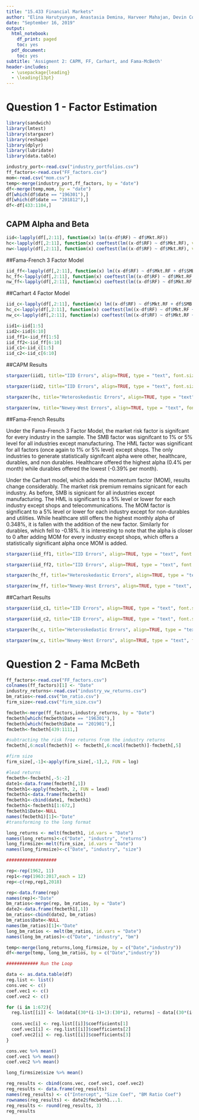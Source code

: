 ```yaml
---
title: "15.433 Financial Markets"
author: "Elina Harutyunyan, Anastasia Demina, Harveer Mahajan, Devin Connolly"
date: "September 16, 2019"
output:
  html_notebook:
    df_print: paged
    toc: yes
  pdf_document:
    toc: yes
subtitle: 'Assigment 2: CAPM, FF, Carhart, and Fama-McBeth'
header-includes:
  - \usepackage{leading}
  - \leading{13pt}
---
```

# Question 1 - Factor Estimation

```r
library(sandwich)
library(lmtest)
library(stargazer)
library(reshape)
library(dplyr)
library(lubridate)
library(data.table)

industry_port<-read.csv("industry_portfolios.csv")
ff_factors<-read.csv("FF_factors.csv")
mom<-read.csv("mom.csv")
temp<-merge(industry_port,ff_factors, by = "date")
df<-merge(temp,mom, by = "date")
df[which(df$date == "196301"),]
df[which(df$date == "201812"),]
df<-df[433:1104,]
```
## CAPM Alpha and Beta
```r

iid<-lapply(df[,2:11], function(x) lm((x-df$RF) ~ df$Mkt.RF))
hc<-lapply(df[,2:11], function(x) coeftest(lm((x-df$RF) ~ df$Mkt.RF), vcov = vcovHC(lm((x-df$RF) ~ df$Mkt.RF), type = "HC1")))
nw<-lapply(df[,2:11], function(x) coeftest(lm((x-df$RF) ~ df$Mkt.RF), vcov = NeweyWest(lm((x-df$RF) ~ df$Mkt.RF), lag = 6)))
```
##Fama-French 3 Factor Model
```r
iid_ff<-lapply(df[,2:11], function(x) lm((x-df$RF) ~ df$Mkt.RF + df$SMB + df$HML))
hc_ff<-lapply(df[,2:11], function(x) coeftest(lm((x-df$RF) ~ df$Mkt.RF + df$SMB + df$HML), vcov = vcovHC(lm((x-df$RF) ~ df$Mkt.RF + df$SMB + df$HML), type = "HC1")))
nw_ff<-lapply(df[,2:11], function(x) coeftest(lm((x-df$RF) ~ df$Mkt.RF + df$SMB + df$HML), vcov = NeweyWest(lm((x-df$RF) ~ df$Mkt.RF + df$SMB + df$HML), lag = 6)))
```
##Carhart 4 Factor Model
```r
iid_c<-lapply(df[,2:11], function(x) lm((x-df$RF) ~ df$Mkt.RF + df$SMB + df$HML + df$Mom))
hc_c<-lapply(df[,2:11], function(x) coeftest(lm((x-df$RF) ~ df$Mkt.RF + df$SMB + df$HML + df$Mom), vcov = vcovHC(lm((x-df$RF) ~ df$Mkt.RF + df$SMB + df$HML + df$Mom), type = "HC1")))
nw_c<-lapply(df[,2:11], function(x) coeftest(lm((x-df$RF) ~ df$Mkt.RF + df$SMB + df$HML + df$Mom), vcov = NeweyWest(lm((x-df$RF) ~ df$Mkt.RF + df$SMB + df$HML + df$Mom), lag = 6)))
```


```r
iid1<-iid[1:5]
iid2<-iid[6:10]
iid_ff1<-iid_ff[1:5]
iid_ff2<-iid_ff[6:10]
iid_c1<-iid_c[1:5]
iid_c2<-iid_c[6:10]
```
##CAPM Results
```r

stargazer(iid1, title="IID Errors", align=TRUE, type = "text", font.size = "tiny", notes.align = "r", column.labels = c("NoDur","Durbl","Manuf", "Enrgy","HiTec" ))

stargazer(iid2, title="IID Errors", align=TRUE, type = "text", font.size = "tiny", notes.align = "r", column.labels = c("Telcm","Shops","Hlth", "Utils","Other" ))

stargazer(hc, title="Heteroskedastic Errors", align=TRUE, type = "text", font.size = "tiny", notes.align = "r", column.labels = c("NoDur","Durbl","Manuf", "Enrgy","HiTec", "Telcm","Shops","Hlth", "Utils","Other" ))

stargazer(nw, title="Newey-West Errors", align=TRUE, type = "text", font.size = "tiny", notes.align = "r", column.labels = c("NoDur","Durbl","Manuf", "Enrgy","HiTec", "Telcm","Shops","Hlth", "Utils","Other" ))
```
##Fama-French Results

Under the Fama-French 3 Factor Model, the market risk factor is signifcant for every industry in the sample. The SMB factor was signifcant to 1% or 5% level for all industries except manufacturing. The HML factor was significant for all factors (once again to 1% or 5% level) except shops. The only industries to generate statistically signifcant alpha were other, healthcare, durables, and non durables. Healthcare offered the highest alpha (0.4% per month) while durables offered the lowest (-0.39% per month). 

Under the Carhart model, which adds the momentum factor (MOM), results change considerably. The market risk premium remains signicant for each industry. As before, SMB is signicant for all industries except manufacturing. The HML is significant to a 5% level or lower for each industry except shops and telecommunications. The MOM factor is significant to a 5% level or lower for each industry except for non-durables and utilities. While healthcare still offers the highest monthly alpha of 0.348%, it is fallen with the addition of the new factor. Similarly for durables, which fell to -0.18%. It is interesting to note that the alpha is closer to 0 after adding MOM for every industry except shops, which offers a statistically significant alpha once MOM is added. 
```r
stargazer(iid_ff1, title="IID Errors", align=TRUE, type = "text", font.size = "tiny", notes.align = "r", column.labels = c("NoDur","Durbl","Manuf", "Enrgy","HiTec" ))

stargazer(iid_ff2, title="IID Errors", align=TRUE, type = "text", font.size = "tiny", notes.align = "r", column.labels = c("Telcm","Shops","Hlth", "Utils","Other" ))

stargazer(hc_ff, title="Heteroskedastic Errors", align=TRUE, type = "text", font.size = "tiny", notes.align = "r", column.labels = c("NoDur","Durbl","Manuf", "Enrgy","HiTec", "Telcm","Shops","Hlth", "Utils","Other" ))

stargazer(nw_ff, title="Newey-West Errors", align=TRUE, type = "text", font.size = "tiny", notes.align = "r", column.labels = c("NoDur","Durbl","Manuf", "Enrgy","HiTec", "Telcm","Shops","Hlth", "Utils","Other" ))
```
##Carhart Results
```r

stargazer(iid_c1, title="IID Errors", align=TRUE, type = "text", font.size = "tiny", notes.align = "r", column.labels = c("NoDur","Durbl","Manuf", "Enrgy","HiTec" ))

stargazer(iid_c2, title="IID Errors", align=TRUE, type = "text", font.size = "tiny", notes.align = "r", column.labels = c("Telcm","Shops","Hlth", "Utils","Other" ))

stargazer(hc_c, title="Heteroskedastic Errors", align=TRUE, type = "text", font.size = "tiny", notes.align = "r", column.labels = c("NoDur","Durbl","Manuf", "Enrgy","HiTec", "Telcm","Shops","Hlth", "Utils","Other" ))

stargazer(nw_c, title="Newey-West Errors", align=TRUE, type = "text", font.size = "tiny", notes.align = "r", column.labels = c("NoDur","Durbl","Manuf", "Enrgy","HiTec", "Telcm","Shops","Hlth", "Utils","Other" ))
```
# Question 2 - Fama McBeth
```r
ff_factors<-read.csv("FF_factors.csv")
colnames(ff_factors)[1] <- "Date"
industry_returns<-read.csv("industry_vw_returns.csv")
bm_ratios<-read.csv("bm_ratio.csv")
firm_size<-read.csv("firm_size.csv")

fmcbeth<-merge(ff_factors,industry_returns, by = "Date")
fmcbeth[which(fmcbeth$Date == "196301"),]
fmcbeth[which(fmcbeth$Date == "201901"),]
fmcbeth<-fmcbeth[439:1111,]

#subtracting the risk free returns from the industry returns
fmcbeth[,6:ncol(fmcbeth)] <- fmcbeth[,6:ncol(fmcbeth)]-fmcbeth[,5]

#firm size
firm_size[,-1]<-apply(firm_size[,-1],2, FUN = log)

#lead returns
fmcbeth<-fmcbeth[,-5:-2]
date1<-data.frame(fmcbeth[,1])
fmcbeth1<-apply(fmcbeth, 2, FUN = lead)
fmcbeth1<-data.frame(fmcbeth1)
fmcbeth1<-cbind(date1, fmcbeth1)
fmcbeth1<-fmcbeth1[1:672,]
fmcbeth1$Date<-NULL
names(fmcbeth1)[1]<-"Date"
#transforming to the long format

long_returns <- melt(fmcbeth1, id.vars = "Date")
names(long_returns)<-c("Date", "industry", "returns")
long_firmsize<-melt(firm_size, id.vars = "Date")
names(long_firmsize)<-c("Date", "industry", "size")

###################

rep<-rep(1962, 11)
rep1<-rep(1963:2017,each = 12)
rep<-c(rep,rep1,2018)

rep<-data.frame(rep)
names(rep)<-"Date"
bm_ratios<-merge(rep, bm_ratios, by = "Date")
date2<-data.frame(fmcbeth1[,1])
bm_ratios<-cbind(date2, bm_ratios)
bm_ratios$Date<-NULL
names(bm_ratios)[1]<-"Date"
long_bm_ratios <- melt(bm_ratios, id.vars = "Date")
names(long_bm_ratios)<-c("Date", "industry", "bm")

temp<-merge(long_returns,long_firmsize, by = c("Date","industry"))
df<-merge(temp, long_bm_ratios, by = c("Date","industry"))

############ Run the Loop

data <- as.data.table(df)
reg.list <- list()
cons.vec <- c()
coef.vec1 <- c()
coef.vec2 <- c()

for (i in 1:672){
  reg.list[[i]] <- lm(data[(30*(i-1)+1):(30*i), returns] ~ data[(30*(i-1)+1):(30*i), size] + data[(30*(i-1)+1):(30*i), bm])
  
  cons.vec[i] <- reg.list[[i]]$coefficients[1]
  coef.vec1[i] <- reg.list[[i]]$coefficients[2]
  coef.vec2[i] <- reg.list[[i]]$coefficients[3] 
}

cons.vec %>% mean()
coef.vec1 %>% mean()
coef.vec2 %>% mean()

long_firmsize$size %>% mean()

reg_results <- cbind(cons.vec, coef.vec1, coef.vec2)
reg_results <- data.frame(reg_results)
names(reg_results) <- c("Intercept", "Size Coef", "BM Ratio Coef")
rownames(reg_results) <- date2$fmcbeth1...1.
reg_results <- round(reg_results, 3)
reg_results
```